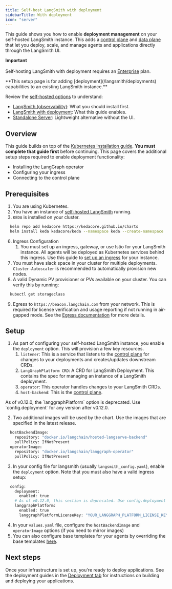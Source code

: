 ```yaml
---
title: Self-host LangSmith with deployment
sidebarTitle: With deployment
icon: "server"
---
```


This guide shows you how to enable **deployment management** on your self-hosted LangSmith instance. This adds a [control plane](/langsmith/control-plane) and [data plane](/langsmith/data-plane) that let you deploy, scale, and manage agents and applications directly through the LangSmith UI.

<Info>**Important**<br></br> Self-hosting LangSmith with deployment requires an [Enterprise](https://langchain.com/pricing) plan. </Info>

<Note>
**This setup page is for adding [deployment](/langsmith/deployments) capabilities to an existing LangSmith instance.**

Review the [self-hosted options](/langsmith/self-hosted) to understand:
- [LangSmith (observability)](/langsmith/self-hosted#langsmith): What you should install first.
- [LangSmith with deployment](/langsmith/self-hosted#langsmith-with-deployment): What this guide enables.
- [Standalone Server](/langsmith/self-hosted#standalone-server): Lightweight alternative without the UI.
</Note>

## Overview

This guide builds on top of the [Kubernetes installation guide](/langsmith/kubernetes). **You must complete that guide first** before continuing. This page covers the additional setup steps required to enable deployment functionality:
- Installing the LangGraph operator
- Configuring your ingress
- Connecting to the control plane

## Prerequisites

1. You are using Kubernetes.
2. You have an instance of [self-hosted LangSmith](/langsmith/kubernetes) running.
3. `KEDA` is installed on your cluster.
```bash
  helm repo add kedacore https://kedacore.github.io/charts
  helm install keda kedacore/keda --namespace keda --create-namespace
```
6. Ingress Configuration
    1. You must set up an ingress, gateway, or use Istio for your LangSmith instance. All agents will be deployed as Kubernetes services behind this ingress. Use this guide to [set up an ingress](/langsmith/self-host-ingress) for your instance.
7. You must have slack space in your cluster for multiple deployments. `Cluster-Autoscaler` is recommended to automatically provision new nodes.
8. A valid Dynamic PV provisioner or PVs available on your cluster. You can verify this by running:
```bash
  kubectl get storageclass
```
9. Egress to `https://beacon.langchain.com` from your network. This is required for license verification and usage reporting if not running in air-gapped mode. See the [Egress documentation](/langsmith/self-host-egress) for more details.

## Setup

1. As part of configuring your self-hosted LangSmith instance, you enable the `deployment` option. This will provision a few key resources.
    1. `listener`: This is a service that listens to the [control plane](/langsmith/control-plane) for changes to your deployments and creates/updates downstream CRDs.
    2. `LangGraphPlatform CRD`: A CRD for LangSmith Deployment. This contains the spec for managing an instance of a LangSmith deployment.
    3. `operator`: This operator handles changes to your LangSmith CRDs.
    4. `host-backend`: This is the [control plane](/langsmith/control-plane).

<Note>
As of v0.12.0, the `langgraphPlatform` option is deprecated. Use `config.deployment` for any version after v0.12.0.
</Note>

2. Two additional images will be used by the chart. Use the images that are specified in the latest release.
```bash
  hostBackendImage:
    repository: "docker.io/langchain/hosted-langserve-backend"
    pullPolicy: IfNotPresent
  operatorImage:
    repository: "docker.io/langchain/langgraph-operator"
    pullPolicy: IfNotPresent
```
3. In your config file for langsmith (usually `langsmith_config.yaml`), enable the `deployment` option. Note that you must also have a valid ingress setup:
```bash
  config:
    deployment:
      enabled: true
    # As of v0.12.0, this section is deprecated. Use config.deployment for any version after v0.12.0.
    langgraphPlatform:
      enabled: true
      langgraphPlatformLicenseKey: "YOUR_LANGGRAPH_PLATFORM_LICENSE_KEY"
```
4. In your `values.yaml` file, configure the `hostBackendImage` and `operatorImage` options (if you need to mirror images)
5. You can also configure base templates for your agents by overriding the base templates [here](https://github.com/langchain-ai/helm/blob/main/charts/langsmith/values.yaml#L898).

## Next steps

Once your infrastructure is set up, you're ready to deploy applications. See the deployment guides in the [Deployment tab](/langsmith/deployments) for instructions on building and deploying your applications.
